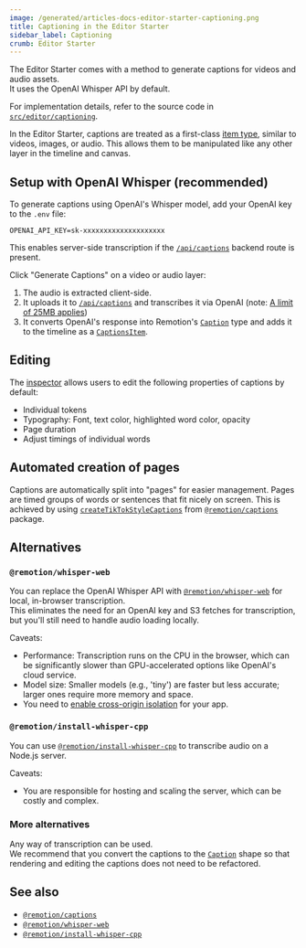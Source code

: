 ```yaml
---
image: /generated/articles-docs-editor-starter-captioning.png
title: Captioning in the Editor Starter
sidebar_label: Captioning
crumb: Editor Starter
---
```


The Editor Starter comes with a method to generate captions for videos and audio assets.  
It uses the OpenAI Whisper API by default.

For implementation details, refer to the source code in [`src/editor/captioning`](https://github.com/remotion-dev/editor-starter/tree/main/src/editor/captioning).

In the Editor Starter, captions are treated as a first-class [item type](/docs/editor-starter/tracks-items-assets#items), similar to videos, images, or audio. This allows them to be manipulated like any other layer in the timeline and canvas.

## Setup with OpenAI Whisper (recommended)

To generate captions using OpenAI's Whisper model, add your OpenAI key to the `.env` file:

```
OPENAI_API_KEY=sk-xxxxxxxxxxxxxxxxxxxx
```

This enables server-side transcription if the [`/api/captions`](/docs/editor-starter/backend-routes#post-apicaptions) backend route is present.

Click "Generate Captions" on a video or audio layer:

1. The audio is extracted client-side.
2. It uploads it to [`/api/captions`](/docs/editor-starter/backend-routes#post-apicaptions) and transcribes it via OpenAI (note: [A limit of 25MB applies](/docs/editor-starter/features-not-included#captioning-long-audio-files))
3. It converts OpenAI's response into Remotion's [`Caption`](/docs/captions/caption) type and adds it to the timeline as a [`CaptionsItem`](https://github.com/search?q=repo%3Aremotion-dev%2Feditor-starter+type+captionsitem&type=code).

## Editing

The [inspector](/docs/editor-starter/tracks-items-assets#inspectors) allows users to edit the following properties of captions by default:

- Individual tokens
- Typography: Font, text color, highlighted word color, opacity
- Page duration
- Adjust timings of individual words

## Automated creation of pages

Captions are automatically split into "pages" for easier management. Pages are timed groups of words or sentences that fit nicely on screen. This is achieved by using [`createTikTokStyleCaptions`](/docs/captions/create-tiktok-style-captions) from [`@remotion/captions`](/docs/captions) package.

## Alternatives

### `@remotion/whisper-web`

You can replace the OpenAI Whisper API with [`@remotion/whisper-web`](/docs/whisper-web) for local, in-browser transcription.  
This eliminates the need for an OpenAI key and S3 fetches for transcription, but you'll still need to handle audio loading locally.

Caveats:

- Performance: Transcription runs on the CPU in the browser, which can be significantly slower than GPU-accelerated options like OpenAI's cloud service.
- Model size: Smaller models (e.g., 'tiny') are faster but less accurate; larger ones require more memory and space.
- You need to [enable cross-origin isolation](/docs/whisper-web/can-use-whisper-web#important-considerations) for your app.

### `@remotion/install-whisper-cpp`

You can use [`@remotion/install-whisper-cpp`](/docs/install-whisper-cpp) to transcribe audio on a Node.js server.

Caveats:

- You are responsible for hosting and scaling the server, which can be costly and complex.

### More alternatives

Any way of transcription can be used.  
We recommend that you convert the captions to the [`Caption`](/docs/captions/caption) shape so that rendering and editing the captions does not need to be refactored.

## See also

- [`@remotion/captions`](/docs/captions)
- [`@remotion/whisper-web`](/docs/whisper-web)
- [`@remotion/install-whisper-cpp`](/docs/install-whisper-cpp)
